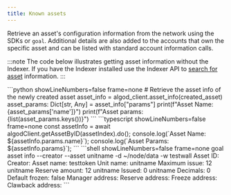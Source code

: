 ```yaml
---
title: Known assets
---
```



Retrieve an asset's configuration information from the network using the SDKs or `goal`. Additional details are also added to the accounts that own the specific asset and can be listed with standard account information calls.

:::note
The code below illustrates getting asset information without the Indexer. If you have the Indexer installed use the Indexer API to [search for asset](../../rest-apis/indexer/#search-assets) information.
:::

<Tabs syncKey='lang'>
  <TabItem label='Python' icon='seti:python'>
    ```python showLineNumbers=false frame=none
    # Retrieve the asset info of the newly created asset
	asset_info = algod_client.asset_info(created_asset)
	asset_params: Dict[str, Any] = asset_info["params"]
	print(f"Asset Name: {asset_params['name']}")
	print(f"Asset params: {list(asset_params.keys())}")
    ```
  </TabItem>
  <TabItem label='JavaScript' icon='seti:typescript'>
    ```typescript showLineNumbers=false frame=none
    const assetInfo = await algodClient.getAssetByID(assetIndex).do();
	console.log(`Asset Name: ${assetInfo.params.name}`);
	console.log(`Asset Params: ${assetInfo.params}`);
    ```
  </TabItem>
  <TabItem label='Goal' icon='seti:laptop'>
    ```shell showLineNumbers=false frame=none
    goal asset info --creator <creator-address> --asset unitname  -d ~/node/data -w testwall
    Asset ID:         <created-asset-id>
    Creator:          <creator-address>
    Asset name:       testtoken
    Unit name:        unitname
    Maximum issue:    12 unitname
    Reserve amount:   12 unitname
    Issued:           0 unitname
    Decimals:         0
    Default frozen:   false
    Manager address:  <creator-address>
    Reserve address:  <reserve-address>
    Freeze address:   <freeze-address>
    Clawback address: <clawback-address>
    ```
  </TabItem>
</Tabs>
